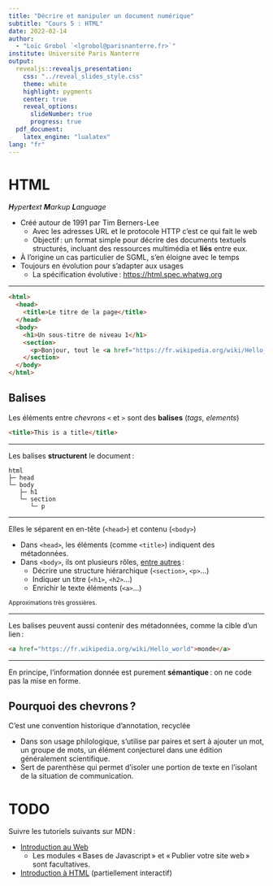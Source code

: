 ```yaml
---
title: "Décrire et manipuler un document numérique"
subtitle: "Cours 5 : HTML"
date: 2022-02-14
author:
  - "Loïc Grobol `<lgrobol@parisnanterre.fr>`"
institute: Université Paris Nanterre
output:
  revealjs::revealjs_presentation:
    css: "../reveal_slides_style.css"
    theme: white
    highlight: pygments
    center: true
    reveal_options:
      slideNumber: true
      progress: true
  pdf_document:
    latex_engine: "lualatex"
lang: "fr"
---
```


# HTML

_**H**yper**t**ext **M**arkup **L**anguage_

- Créé autour de 1991 par Tim Berners-Lee
  - Avec les adresses URL et le protocole HTTP c'est ce qui fait le web
  - Objectif : un format simple pour décrire des documents textuels structurés, incluant des
    ressources multimédia et **liés** entre eux.
- À l'origine un cas particulier de SGML, s'en éloigne avec le temps
- Toujours en évolution pour s'adapter aux usages
  - La spécification évolutive : <https://html.spec.whatwg.org>

---

```html
<html>
  <head>
    <title>Le titre de la page</title>
  </head>
  <body>
    <h1>Un sous-titre de niveau 1</h1>
    <section>
      <p>Bonjour, tout le <a href="https://fr.wikipedia.org/wiki/Hello_world">monde</a></p>
    </section>
  </body>
</html>
```

## Balises

Les éléments entre *chevrons* `<` et `>` sont des **balises** (*tags*, *elements*)

```html
<title>This is a title</title>
```

---

Les balises **structurent** le document :

```text
html
├─ head
└─ body
   ├─ h1
   └─ section
      └─ p
```

---

Elles le séparent en en-tête (`<head>`) et contenu (`<body>`)

- Dans `<head>`, les éléments (comme `<title>`) indiquent des métadonnées.
- Dans `<body>`, ils ont plusieurs rôles, [entre autres](https://html.spec.whatwg.org/multipage/indices.html#element-content-categories) :
  - Décrire une structure hiérarchique (`<section>`, `<p>`…)
  - Indiquer un titre (`<h1>`, `<h2>`…)
  - Enrichir le texte éléments (`<a>`…)

<small>Approximations très grossières.</small>

---

Les balises peuvent aussi contenir des métadonnées, comme la cible d'un lien :

```html
<a href="https://fr.wikipedia.org/wiki/Hello_world">monde</a>
```

---

En principe, l'information donnée est purement **sémantique** : on ne code pas la mise en forme.

## Pourquoi des chevrons ?

C'est une convention historique d'annotation, recyclée

- Dans son usage philologique, s’utilise par paires et sert à ajouter un mot, un groupe
  de mots, un élément conjecturel dans une édition généralement scientifique.
- Sert de parenthèse qui permet d’isoler une portion de texte en l’isolant de la
  situation de communication.

# TODO

Suivre les tutoriels suivants sur MDN :

- [Introduction au Web](https://developer.mozilla.org/fr/docs/Learn/Getting_started_with_the_web)
  - Les modules « Bases de Javascript » et « Publier votre site web » sont facultatives.
- [Introduction à HTML](https://developer.mozilla.org/fr/docs/Learn/HTML/Introduction_to_HTML)
  (partiellement interactif)
